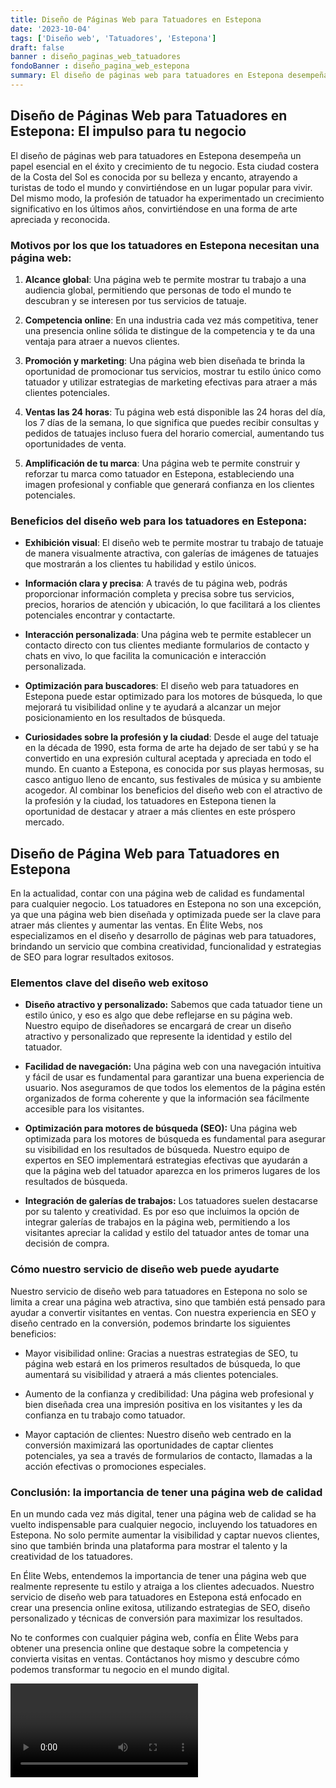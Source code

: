 ```yaml
---
title: Diseño de Páginas Web para Tatuadores en Estepona
date: '2023-10-04'
tags: ['Diseño web', 'Tatuadores', 'Estepona']
draft: false
banner : diseño_paginas_web_tatuadores
fondoBanner : diseño_pagina_web_estepona
summary: El diseño de páginas web para tatuadores en Estepona desempeña un papel esencial en el éxito y crecimiento de tu negocio. Esta ciudad costera de la Costa del Sol es conocida por su belleza y encanto, atrayendo a turistas de todo el mundo y convirtiéndose en un lugar popular para vivir. Del mismo modo, la profesión de tatuador ha experimentado un crecimiento significativo en los últimos años, convirtiéndose en una forma de arte apreciada y reconocida.
---
```


## Diseño de Páginas Web para Tatuadores en Estepona: El impulso para tu negocio

El diseño de páginas web para tatuadores en Estepona desempeña un papel esencial en el éxito y crecimiento de tu negocio. Esta ciudad costera de la Costa del Sol es conocida por su belleza y encanto, atrayendo a turistas de todo el mundo y convirtiéndose en un lugar popular para vivir. Del mismo modo, la profesión de tatuador ha experimentado un crecimiento significativo en los últimos años, convirtiéndose en una forma de arte apreciada y reconocida.

### Motivos por los que los tatuadores en Estepona necesitan una página web:

1. **Alcance global**: Una página web te permite mostrar tu trabajo a una audiencia global, permitiendo que personas de todo el mundo te descubran y se interesen por tus servicios de tatuaje.

2. **Competencia online**: En una industria cada vez más competitiva, tener una presencia online sólida te distingue de la competencia y te da una ventaja para atraer a nuevos clientes.

3. **Promoción y marketing**: Una página web bien diseñada te brinda la oportunidad de promocionar tus servicios, mostrar tu estilo único como tatuador y utilizar estrategias de marketing efectivas para atraer a más clientes potenciales.

4. **Ventas las 24 horas**: Tu página web está disponible las 24 horas del día, los 7 días de la semana, lo que significa que puedes recibir consultas y pedidos de tatuajes incluso fuera del horario comercial, aumentando tus oportunidades de venta.

5. **Amplificación de tu marca**: Una página web te permite construir y reforzar tu marca como tatuador en Estepona, estableciendo una imagen profesional y confiable que generará confianza en los clientes potenciales.

### Beneficios del diseño web para los tatuadores en Estepona:

- **Exhibición visual**: El diseño web te permite mostrar tu trabajo de tatuaje de manera visualmente atractiva, con galerías de imágenes de tatuajes que mostrarán a los clientes tu habilidad y estilo únicos.

- **Información clara y precisa**: A través de tu página web, podrás proporcionar información completa y precisa sobre tus servicios, precios, horarios de atención y ubicación, lo que facilitará a los clientes potenciales encontrar y contactarte.

- **Interacción personalizada**: Una página web te permite establecer un contacto directo con tus clientes mediante formularios de contacto y chats en vivo, lo que facilita la comunicación e interacción personalizada.

- **Optimización para buscadores**: El diseño web para tatuadores en Estepona puede estar optimizado para los motores de búsqueda, lo que mejorará tu visibilidad online y te ayudará a alcanzar un mejor posicionamiento en los resultados de búsqueda.

- **Curiosidades sobre la profesión y la ciudad**: Desde el auge del tatuaje en la década de 1990, esta forma de arte ha dejado de ser tabú y se ha convertido en una expresión cultural aceptada y apreciada en todo el mundo. En cuanto a Estepona, es conocida por sus playas hermosas, su casco antiguo lleno de encanto, sus festivales de música y su ambiente acogedor. Al combinar los beneficios del diseño web con el atractivo de la profesión y la ciudad, los tatuadores en Estepona tienen la oportunidad de destacar y atraer a más clientes en este próspero mercado.

<GifSeo />

<Cta />

## Diseño de Página Web para Tatuadores en Estepona

En la actualidad, contar con una página web de calidad es fundamental para cualquier negocio. Los tatuadores en Estepona no son una excepción, ya que una página web bien diseñada y optimizada puede ser la clave para atraer más clientes y aumentar las ventas. En Élite Webs, nos especializamos en el diseño y desarrollo de páginas web para tatuadores, brindando un servicio que combina creatividad, funcionalidad y estrategias de SEO para lograr resultados exitosos.

### Elementos clave del diseño web exitoso

* **Diseño atractivo y personalizado:** Sabemos que cada tatuador tiene un estilo único, y eso es algo que debe reflejarse en su página web. Nuestro equipo de diseñadores se encargará de crear un diseño atractivo y personalizado que represente la identidad y estilo del tatuador.

* **Facilidad de navegación:** Una página web con una navegación intuitiva y fácil de usar es fundamental para garantizar una buena experiencia de usuario. Nos aseguramos de que todos los elementos de la página estén organizados de forma coherente y que la información sea fácilmente accesible para los visitantes.

* **Optimización para motores de búsqueda (SEO):** Una página web optimizada para los motores de búsqueda es fundamental para asegurar su visibilidad en los resultados de búsqueda. Nuestro equipo de expertos en SEO implementará estrategias efectivas que ayudarán a que la página web del tatuador aparezca en los primeros lugares de los resultados de búsqueda.

* **Integración de galerías de trabajos:** Los tatuadores suelen destacarse por su talento y creatividad. Es por eso que incluimos la opción de integrar galerías de trabajos en la página web, permitiendo a los visitantes apreciar la calidad y estilo del tatuador antes de tomar una decisión de compra.

### Cómo nuestro servicio de diseño web puede ayudarte

Nuestro servicio de diseño web para tatuadores en Estepona no solo se limita a crear una página web atractiva, sino que también está pensado para ayudar a convertir visitantes en ventas. Con nuestra experiencia en SEO y diseño centrado en la conversión, podemos brindarte los siguientes beneficios:

* Mayor visibilidad online: Gracias a nuestras estrategias de SEO, tu página web estará en los primeros resultados de búsqueda, lo que aumentará su visibilidad y atraerá a más clientes potenciales.

* Aumento de la confianza y credibilidad: Una página web profesional y bien diseñada crea una impresión positiva en los visitantes y les da confianza en tu trabajo como tatuador.

* Mayor captación de clientes: Nuestro diseño web centrado en la conversión maximizará las oportunidades de captar clientes potenciales, ya sea a través de formularios de contacto, llamadas a la acción efectivas o promociones especiales.

### Conclusión: la importancia de tener una página web de calidad

En un mundo cada vez más digital, tener una página web de calidad se ha vuelto indispensable para cualquier negocio, incluyendo los tatuadores en Estepona. No solo permite aumentar la visibilidad y captar nuevos clientes, sino que también brinda una plataforma para mostrar el talento y la creatividad de los tatuadores.

En Élite Webs, entendemos la importancia de tener una página web que realmente represente tu estilo y atraiga a los clientes adecuados. Nuestro servicio de diseño web para tatuadores en Estepona está enfocado en crear una presencia online exitosa, utilizando estrategias de SEO, diseño personalizado y técnicas de conversión para maximizar los resultados.

No te conformes con cualquier página web, confía en Élite Webs para obtener una presencia online que destaque sobre la competencia y convierta visitas en ventas. Contáctanos hoy mismo y descubre cómo podemos transformar tu negocio en el mundo digital.

<Video />

<CtaBot job='Tatuadores' city='Estepona'/>

<Gmaps query='Estepona+españa+maps' />